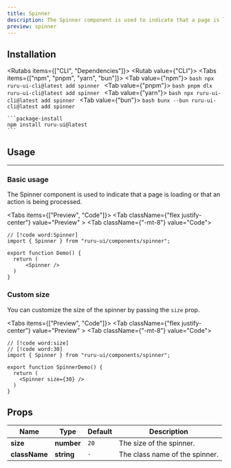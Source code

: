 ```yaml
---
title: Spinner
description: The Spinner component is used to indicate that a page is loading or that an action is being processed.
preview: spinner
---
```



## Installation

<Rutabs items={["CLI", "Dependencies"]}>
  <Rutab value={"CLI"}>
    <Tabs items={["npm", "pnpm", "yarn", "bun"]}>
      <Tab value={"npm"}>
      ```bash
      npx ruru-ui-cli@latest add spinner
      ```
      </Tab>
      <Tab value={"pnpm"}>
      ```bash
      pnpm dlx ruru-ui-cli@latest add spinner
      ```
      </Tab>
      <Tab value={"yarn"}>
      ```bash
      npx ruru-ui-cli@latest add spinner
      ```
      </Tab>
      <Tab value={"bun"}>
      ```bash
      bunx --bun ruru-ui-cli@latest add spinner
      ```
    </Tab>
    </Tabs>

  </Rutab>
  <Rutab value={"Dependencies"}>

    ```package-install
    npm install ruru-ui@latest
    ```

  </Rutab>
</Rutabs>

## Usage

---

### Basic usage

The Spinner component is used to indicate that a page is loading or that an action is being processed.

<Tabs items={["Preview", "Code"]}>
  <Tab className={"flex justify-center"} value="Preview" >
    <Spinner />
  </Tab>
  <Tab className={"-mt-8"} value="Code">
```tsx
// [!code word:Spinner]
import { Spinner } from "ruru-ui/components/spinner";

export function Demo() {
  return (
      <Spinner />
  )
}
```
  </Tab>
</Tabs>

### Custom size

You can customize the size of the spinner by passing the `size` prop.

<Tabs items={["Preview", "Code"]}>
  <Tab className={"flex justify-center"} value="Preview" >
    <Spinner size={30} />
  </Tab>
  <Tab className={"-mt-8"} value="Code">
```tsx
// [!code word:size]
// [!code word:30]
import { Spinner } from "ruru-ui/components/spinner";

export function SpinnerDemo() {
  return (
    <Spinner size={30} />
  )
}
```
  </Tab>
</Tabs>

## Props

| Name          | Type       | Default | Description                    |
| ------------- | ---------- | ------- | ------------------------------ |
| **size**      | **number** | `20`    | The size of the spinner.       |
| **className** | **string** | `-`     | The class name of the spinner. |
